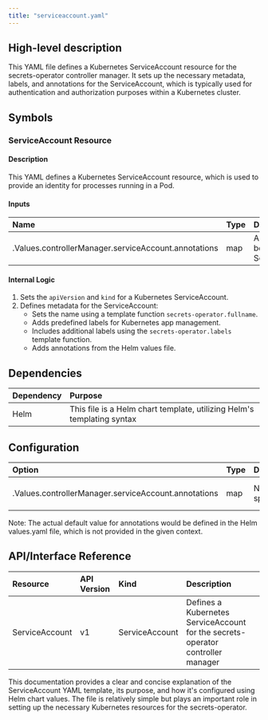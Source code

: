 ```yaml
---
title: "serviceaccount.yaml"
---
```


## High-level description
This YAML file defines a Kubernetes ServiceAccount resource for the secrets-operator controller manager. It sets up the necessary metadata, labels, and annotations for the ServiceAccount, which is typically used for authentication and authorization purposes within a Kubernetes cluster.

## Symbols

### ServiceAccount Resource
#### Description
This YAML defines a Kubernetes ServiceAccount resource, which is used to provide an identity for processes running in a Pod.

#### Inputs
| Name | Type | Description |
|:-----|:-----|:------------|
| .Values.controllerManager.serviceAccount.annotations | map | Annotations to be added to the ServiceAccount |

#### Internal Logic
1. Sets the `apiVersion` and `kind` for a Kubernetes ServiceAccount.
2. Defines metadata for the ServiceAccount:
   - Sets the name using a template function `secrets-operator.fullname`.
   - Adds predefined labels for Kubernetes app management.
   - Includes additional labels using the `secrets-operator.labels` template function.
   - Adds annotations from the Helm values file.

## Dependencies
| Dependency | Purpose |
|:-----------|:--------|
| Helm | This file is a Helm chart template, utilizing Helm's templating syntax |

## Configuration
| Option | Type | Default | Description |
|:-------|:-----|:--------|:------------|
| .Values.controllerManager.serviceAccount.annotations | map | Not specified | Annotations to be added to the ServiceAccount |

Note: The actual default value for annotations would be defined in the Helm values.yaml file, which is not provided in the given context.

## API/Interface Reference
| Resource | API Version | Kind | Description |
|:---------|:------------|:-----|:------------|
| ServiceAccount | v1 | ServiceAccount | Defines a Kubernetes ServiceAccount for the secrets-operator controller manager |

This documentation provides a clear and concise explanation of the ServiceAccount YAML template, its purpose, and how it's configured using Helm chart values. The file is relatively simple but plays an important role in setting up the necessary Kubernetes resources for the secrets-operator.